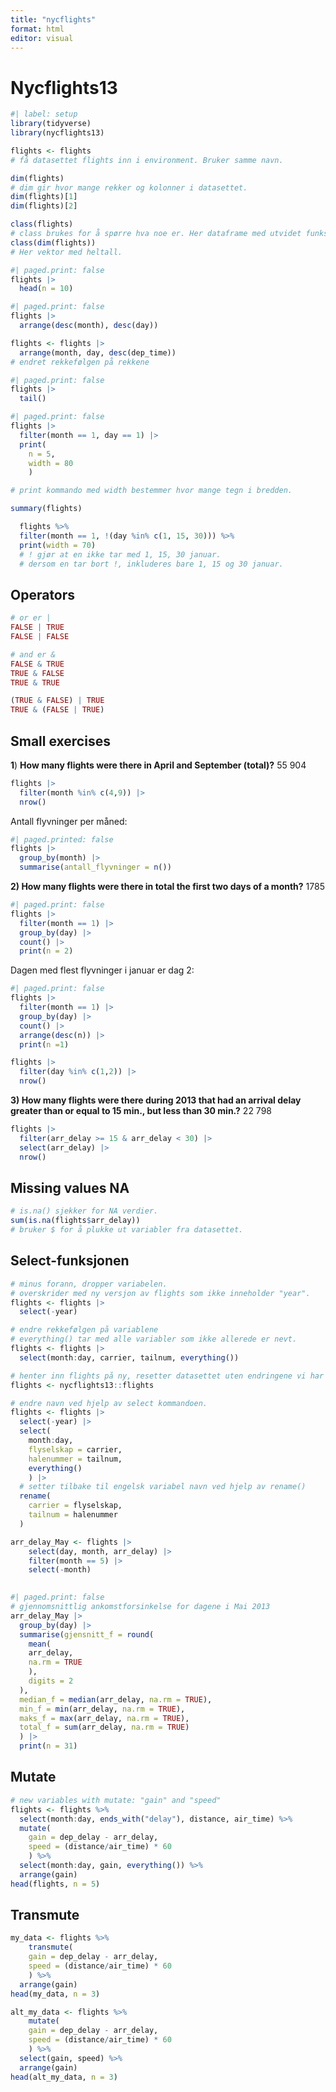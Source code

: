 ```yaml
---
title: "nycflights"
format: html
editor: visual
---
```


# Nycflights13

```r
#| label: setup
library(tidyverse)
library(nycflights13)
```

```r
flights <- flights
# få datasettet flights inn i environment. Bruker samme navn.
```

```r
dim(flights)
# dim gir hvor mange rekker og kolonner i datasettet.
dim(flights)[1]
dim(flights)[2]
```

```r
class(flights)
# class brukes for å spørre hva noe er. Her dataframe med utvidet funksjonalitet tibble.
class(dim(flights))
# Her vektor med heltall.
```

```r
#| paged.print: false
flights |>
  head(n = 10)
```

```r
#| paged.print: false
flights |>
  arrange(desc(month), desc(day))
```

```r
flights <- flights |>
  arrange(month, day, desc(dep_time))
# endret rekkefølgen på rekkene
```

```r
#| paged.print: false
flights |>
  tail()
```

```r
#| paged.print: false
flights |>
  filter(month == 1, day == 1) |>
  print(
    n = 5, 
    width = 80
    )

# print kommando med width bestemmer hvor mange tegn i bredden.
```

```r
summary(flights)
```

```r
  flights %>% 
  filter(month == 1, !(day %in% c(1, 15, 30))) %>% 
  print(width = 70)
  # ! gjør at en ikke tar med 1, 15, 30 januar. 
  # dersom en tar bort !, inkluderes bare 1, 15 og 30 januar.
```

## Operators

```r
# or er |
FALSE | TRUE
FALSE | FALSE
```

```r
# and er &
FALSE & TRUE
TRUE & FALSE
TRUE & TRUE
```

```r
(TRUE & FALSE) | TRUE
TRUE & (FALSE | TRUE)
```

## Small exercises

**1**) **How many flights were there in April and September (total)?** 55 904

```r
flights |>
  filter(month %in% c(4,9)) |>
  nrow()
```

Antall flyvninger per måned:

```r
#| paged.printed: false
flights |> 
  group_by(month) |>
  summarise(antall_flyvninger = n())
```

**2) How many flights were there in total the first two days of a month?** 1785

```r
#| paged.print: false
flights |> 
  filter(month == 1) |>
  group_by(day) |>
  count() |>
  print(n = 2)
```

Dagen med flest flyvninger i januar er dag 2:

```r
#| paged.print: false
flights |> 
  filter(month == 1) |>
  group_by(day) |>
  count() |>
  arrange(desc(n)) |>
  print(n =1)
```

```r
flights |>
  filter(day %in% c(1,2)) |>
  nrow()
```

**3) How many flights were there during 2013 that had an arrival delay greater than or equal to 15 min., but less than 30 min.?** 22 798

```r
flights |>
  filter(arr_delay >= 15 & arr_delay < 30) |>
  select(arr_delay) |>
  nrow()
```

## Missing values NA

```r
# is.na() sjekker for NA verdier.
sum(is.na(flights$arr_delay))
# bruker $ for å plukke ut variabler fra datasettet.
```

## Select-funksjonen

```r
# minus forann, dropper variabelen.
# overskrider med ny versjon av flights som ikke inneholder "year". 
flights <- flights |>
  select(-year)
```

```r
# endre rekkefølgen på variablene
# everything() tar med alle variabler som ikke allerede er nevt.
flights <- flights |>
  select(month:day, carrier, tailnum, everything())
```

```r
# henter inn flights på ny, resetter datasettet uten endringene vi har gjort. 
flights <- nycflights13::flights
```

```r
# endre navn ved hjelp av select kommandoen. 
flights <- flights |>
  select(-year) |>
  select(
    month:day,
    flyselskap = carrier, 
    halenummer = tailnum,
    everything()
    ) |>
  # setter tilbake til engelsk variabel navn ved hjelp av rename()
  rename(
    carrier = flyselskap,
    tailnum = halenummer
  )
```

```r
arr_delay_May <- flights |>
    select(day, month, arr_delay) |>
    filter(month == 5) |>
    select(-month)
  
```

```r
#| paged.print: false
# gjennomsnittlig ankomstforsinkelse for dagene i Mai 2013
arr_delay_May |>
  group_by(day) |>
  summarise(gjensnitt_f = round(
    mean(
    arr_delay, 
    na.rm = TRUE
    ),
    digits = 2
  ),
  median_f = median(arr_delay, na.rm = TRUE),
  min_f = min(arr_delay, na.rm = TRUE),
  maks_f = max(arr_delay, na.rm = TRUE),
  total_f = sum(arr_delay, na.rm = TRUE)
  ) |>
  print(n = 31)
```

## Mutate

```r
# new variables with mutate: "gain" and "speed"
flights <- flights %>%
  select(month:day, ends_with("delay"), distance, air_time) %>%
  mutate(
    gain = dep_delay - arr_delay,
    speed = (distance/air_time) * 60
    ) %>%
  select(month:day, gain, everything()) %>%
  arrange(gain)
head(flights, n = 5) 
```

## Transmute

```r
my_data <- flights %>%
    transmute(
    gain = dep_delay - arr_delay,
    speed = (distance/air_time) * 60
    ) %>%
  arrange(gain)
head(my_data, n = 3)
```

```r
alt_my_data <- flights %>%
    mutate(
    gain = dep_delay - arr_delay,
    speed = (distance/air_time) * 60
    ) %>%
  select(gain, speed) %>%
  arrange(gain)
head(alt_my_data, n = 3)
```
